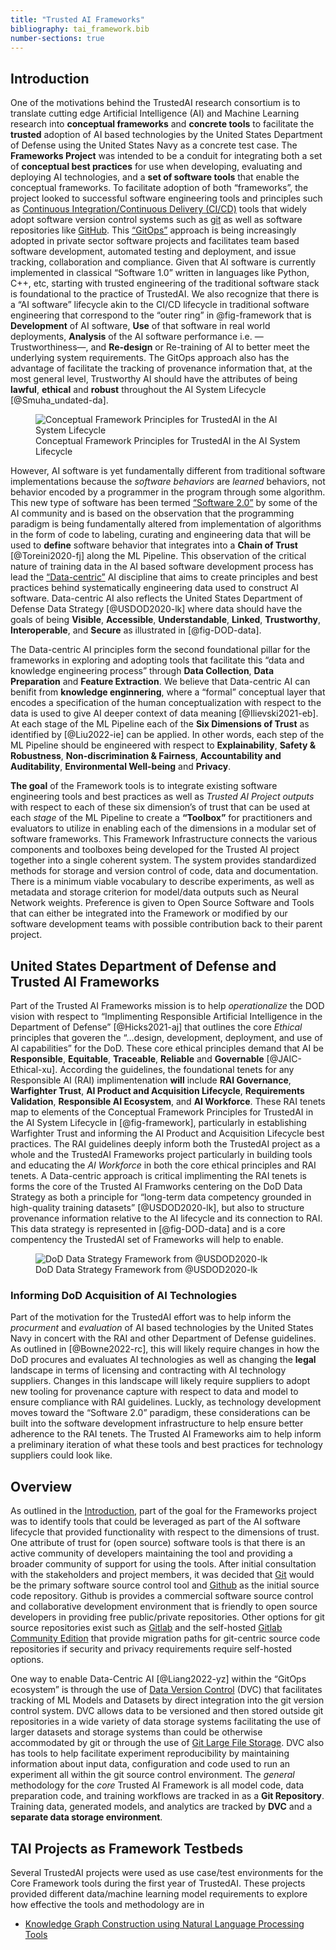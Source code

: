 ```yaml
---
title: "Trusted AI Frameworks"
bibliography: tai_framework.bib
number-sections: true
---
```


## Introduction

One of the motivations behind the TrustedAI research consortium is to translate cutting edge Artificial Intelligence (AI) and Machine Learning research into **conceptual frameworks** and **concrete tools** to facilitate the **trusted** adoption of AI based technologies by the United States Department of Defense using the United States Navy as a concrete test case. The **Frameworks Project** was intended to be a conduit for integrating both a set of **conceptual best practices** for use when developing, evaluating and deploying AI technologies, and a **set of software tools** that enable the conceptual frameworks. To facilitate adoption of both "frameworks", the project looked to successful software engineering tools and principles such as [Continuous Integration/Continuous Delivery (CI/CD)](https://resources.github.com/ci-cd/) tools that widely adopt software version control systems such as [git](https://git-scm.com/) as well as software repositories like [GitHub](https://github.com). This ["GitOps"](https://about.gitlab.com/topics/gitops/) approach is being increasingly adopted in private sector software projects and facilitates team based software development, automated testing and deployment, and issue tracking, collaboration and compliance. Given that AI software is currently implemented in classical "Software 1.0" written in languages like Python, C++, etc, starting with trusted engineering of the traditional software stack is foundational to the practice of TrustedAI. We also recognize that there is a "AI software" lifecycle akin to the CI/CD lifecycle in traditional software engineering that correspond to the "outer ring" in @fig-framework that is **Development** of AI software, **Use** of that software in real world deployments, **Analysis** of the AI software performance i.e. &mdash;Trustworthiness&mdash;, and **Re-design** or Re-training of AI to better meet the underlying system requirements. The GitOps approach also has the advantage of facilitate the tracking of provenance information that, at the most general level, Trustworthy AI should have the attributes of being  **lawful**, **ethical** and **robust** throughout the AI System Lifecycle [@Smuha_undated-da].

![Conceptual Framework Principles for TrustedAI in the AI System Lifecycle](/images/graphic_concept-5.png){#fig-framework}

However, AI software is yet fundamentally different from traditional software implementations because the _software behaviors_ are _learned_ behaviors, not behavior encoded by a programmer in the program through some algorithm. This new type of software has been termed ["Software 2.0"](https://karpathy.medium.com/software-2-0-a64152b37c35) by some of the AI community and is based on the observation that the programming paradigm is being fundamentally altered from implementation of algorithms in the form of code to labeling, curating and engineering data that will be used to **define** software behavior that integrates into a **Chain of Trust** [@Toreini2020-fj] along the ML Pipeline. This observation of the critical nature of training data in the AI based software development process has lead the ["Data-centric"](https://datacentricai.org) AI discipline that aims to create principles and best practices behind systematically engineering data used to construct AI software. Data-centric AI also reflects the United States Department of Defense Data Strategy [@USDOD2020-lk] where data should have the goals of being **Visible**, **Accessible**, **Understandable**, **Linked**, **Trustworthy**, **Interoperable**, and **Secure** as illustrated in [@fig-DOD-data].

The Data-centric AI principles form the second foundational pillar for the frameworks in exploring and adopting tools that facilitate this "data and knowledge engineering process" through **Data Collection**, **Data Preparation** and **Feature Extraction**. We believe that Data-centric AI can benifit from **knowledge enginnering**, where a "formal" conceptual layer that encodes a specification of the human conceptualization with respect to the data is used to give AI deeper context of data meaning [@Ilievski2021-eb]. At each stage of the ML Pipeline each of the **Six Dimensions of Trust** as identified by [@Liu2022-ie] can be applied. In other words, each step of the ML Pipeline should be engineered with respect to **Explainability**, **Safety & Robustness**, **Non-discrimination & Fairness**, **Accountability and Auditability**, **Environmental Well-being** and **Privacy**.

::: {.border}
**The goal** of the Framework tools is to integrate existing software engineering tools and best practices as well as *Trusted AI Project outputs* with respect to each of these six dimension's of trust that can be used at each _stage_ of the ML Pipeline to create a **"Toolbox"** for practitioners and evaluators to utilize in enabling each of the dimensions in a modular set of software frameworks. This Framework Infrastructure connects the various components and toolboxes being developed for the Trusted AI project together into a single coherent system. The system provides standardized methods for storage and version control of code, data and documentation. There is a minimum viable vocabulary to describe experiments, as well as metadata and storage criterion for model/data outputs such as Neural Network weights. Preference is given to Open Source Software and Tools that can either be integrated into the Framework or modified by our software development teams with possible contribution back to their parent project.
:::

## United States Department of Defense and Trusted AI Frameworks
Part of the Trusted AI Frameworks mission is to help *operationalize* the DOD vision with respect to "Implimenting Responsible Artificial Intelligence in the Department of Defense" [@Hicks2021-aj] that outlines the core *Ethical* principles that goveren the "...design, development, deployment, and use of Al capabilities" for the DoD. These core ethical principles demand that AI be **Responsible**, **Equitable**, **Traceable**, **Reliable** and **Governable** [@JAIC-Ethical-xu]. According the guidelines, the foundational tenets for any Responsible AI (RAI) implimentenation **will** include **RAI Governance**, **Warfighter Trust**, **AI Product and Acquisition Lifecycle**, **Requirements Validation**, **Responsible AI Ecosystem**, and **AI Workforce**. These RAI tenets map to elements of the Conceptual Framework Principles for TrustedAI in the AI System Lifecycle in [@fig-framework], particularly in establishing Warfighter Trust and informing the AI Product and Acquisition Lifecycle best practices. The RAI guidelines deeply inform both the TrustedAI project as a whole and the TrustedAI Frameworks project particularly in building tools and educating the *AI Workforce* in both the core ethical principles and RAI tenets. A Data-centric approach is critical implimenting the RAI tenets is forms the core of the Trusted AI Framworks centering on the DoD Data Strategy as both a principle for "long-term data competency grounded in high-quality training datasets" [@USDOD2020-lk], but also to structure provenance information relative to the AI lifecycle and its connection to RAI. This data strategy is represented in [@fig-DOD-data] and is a core compentency the TrustedAI set of Frameworks will help to enable.


![DoD Data Strategy Framework from @USDOD2020-lk](/images/dod_data_strategy.png){#fig-DOD-data}

### Informing DoD Acquisition of AI Technologies
Part of the motivation for the TrustedAI effort was to help inform the *procurment* and *evaluation* of AI based technologies by the United States Navy in concert with the RAI and other Department of Defense guidelines. As outlined in [@Bowne2022-rc], this will likely require changes in how the DoD procures and evaluates AI technologies as well as changing the **legal** landscape in terms of licensing and contracting with AI technology suppliers. Changes in this landscape will likely require suppliers to adopt new tooling for provenance capture with respect to data and model to ensure compliance with RAI guidelines. Luckly, as technology development moves toward the "Software 2.0" paradigm, these considerations can be built into the software development infrastructure to help ensure better adherence to the RAI tenets. The Trusted AI Frameworks aim to help inform a preliminary iteration of what these tools and best practices for technology suppliers could look like.

## Overview

As outlined in the [Introduction](#Introduction), part of the goal for the Frameworks project was to identify tools that could be leveraged as part of the AI software lifecycle that provided functionality with respect to the dimensions of trust. One attribute of trust for (open source) software tools is that there is an active community of developers maintaining the tool and providing a broader community of support for using the tools. After initial consultation with the stakeholders and project members, it was decided that [Git](https://git-scm.com/) would be the primary software source control tool and [Github](https://github.com/) as the initial source code repository. Github is provides a commercial software source control and collaborative development environment that is friendly to open source developers in providing free public/private repositories. Other options for git source repositories exist such as [Gitlab](https://about.gitlab.com/) and the self-hosted [Gitlab Community Edition](https://gitlab.com/rluna-gitlab/gitlab-ce) that provide migration paths for git-centric source code repositories if security and privacy requirements require self-hosted options.

One way to enable Data-Centric AI [@Liang2022-yz] within the "GitOps ecosystem" is through the use of [Data Version Control](https://dvc.org/) (DVC) that facilitates tracking of ML Models and Datasets by direct integration into the git version control system. DVC allows data to be versioned and then stored outside git repositories in a wide variety of data storage systems facilitating the use of larger datasets and storage systems than could be otherwise accommodated by git or through the use of [Git Large File Storage](https://git-lfs.github.com/). DVC also has tools to help facilitate experiment reproducibility by maintaining information about input data, configuration and code used to run an experiment all within the git source control environment. The _general_ methodology for the _core_ Trusted AI Framework is all model code, data preparation code, and training workflows are tracked in as a **Git Repository**. Training data, generated models, and analytics are tracked by **DVC** and a **separate data storage environment**.

## TAI Projects as Framework Testbeds

Several TrustedAI projects were used as use case/test environments for the Core Framework tools during the first year of TrustedAI. These projects provided different data/machine learning model requirements to explore how effective the tools and methodology are in

- [Knowledge Graph Construction using Natural Language Processing Tools](https://github.com/nd-crane/shipfailures-kg)
<!-- 
- [Application to Vision Task Workflow](https://nd-crane.github.io/paper-analytical-devices)
- [Stats project]()
 -->

